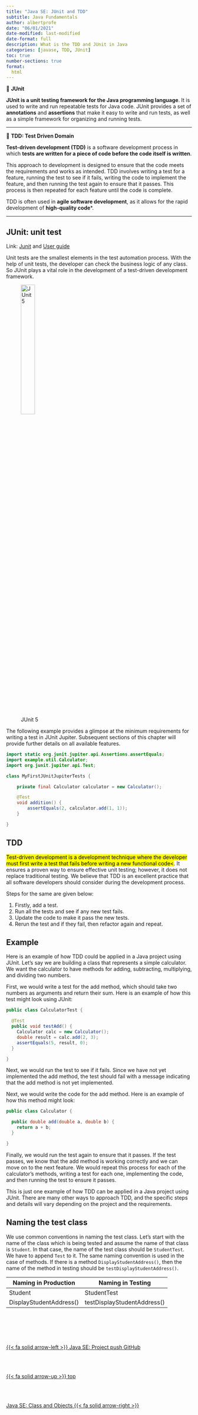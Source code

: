 ```yaml
---
title: "Java SE: JUnit and TDD"
subtitle: Java Fundamentals
author: albertprofe
date: "06/01/2021"
date-modified: last-modified
date-format: full
description: What is the TDD and JUnit in Java
categories: [javase, TDD, JUnit]
toc: true
number-sections: true
format:
  html
---
```


::: {.summary}

📘 **JUnit**

**JUnit is a unit testing framework for the Java programming language**. It is used to write and run repeatable tests for Java code. JUnit provides a set of **annotations** and **assertions** that make it easy to write and run tests, as well as a simple framework for organizing and running tests.
:::

---

::: {.summary}

📘 **TDD: Test Driven Domain**

**Test-driven development (TDD)** is a software development process in which **tests are written for a piece of code before the code itself is written**.

This approach to development is designed to ensure that the code meets the requirements and works as intended. TDD involves writing a test for a feature, running the test to see if it fails, writing the code to implement the feature, and then running the test again to ensure that it passes. This process is then repeated for each feature until the code is complete.

TDD is often used in **agile software development**, as it allows for the rapid development of **high-quality code***.
:::

---

## JUnit: unit test

Link: [Junit](https://junit.org/junit5/) and [User guide](https://junit.org/junit5/docs/current/user-guide/)

Unit tests are the smallest elements in the test automation process. With the help of unit tests, the developer can check the business logic of any class. So JUnit plays a vital role in the development of a test-driven development framework.

![JUnit 5](/images/javase/junit5.jpeg){width=30%}

The following example provides a glimpse at the minimum requirements for writing a test in JUnit Jupiter. Subsequent sections of this chapter will provide further details on all available features.

``` java
import static org.junit.jupiter.api.Assertions.assertEquals;
import example.util.Calculator;
import org.junit.jupiter.api.Test;

class MyFirstJUnitJupiterTests {

    private final Calculator calculator = new Calculator();

    @Test
    void addition() {
        assertEquals(2, calculator.add(1, 1));
    }

}
```

## TDD

<mark>Test-driven development is a development technique where the developer must first write a test that fails before writing a new functional code<</mark>. It ensures a proven way to ensure effective unit testing; however, it does not replace traditional testing. We believe that TDD is an excellent practice that all software developers should consider during the development process.

Steps for the same are given below:

1. Firstly, add a test.
2. Run all the tests and see if any new test fails.
3. Update the code to make it pass the new tests.
4. Rerun the test and if they fail, then refactor again and repeat.


## Example

Here is an example of how TDD could be applied in a Java project using JUnit. Let's say we are building a class that represents a simple calculator. We want the calculator to have methods for adding, subtracting, multiplying, and dividing two numbers.

First, we would write a test for the add method, which should take two numbers as arguments and return their sum. Here is an example of how this test might look using JUnit:

``` java
public class CalculatorTest {

  @Test
  public void testAdd() {
    Calculator calc = new Calculator();
    double result = calc.add(2, 3);
    assertEquals(5, result, 0);
  }

}
```

Next, we would run the test to see if it fails. Since we have not yet implemented the add method, the test should fail with a message indicating that the add method is not yet implemented.

Next, we would write the code for the add method. Here is an example of how this method might look:

``` java
public class Calculator {

  public double add(double a, double b) {
    return a + b;
  }

}
```

Finally, we would run the test again to ensure that it passes. If the test passes, we know that the add method is working correctly and we can move on to the next feature. We would repeat this process for each of the calculator's methods, writing a test for each one, implementing the code, and then running the test to ensure it passes.

This is just one example of how TDD can be applied in a Java project using JUnit. There are many other ways to approach TDD, and the specific steps and details will vary depending on the project and the requirements.

## Naming the test class
We use common conventions in naming the test class. Let’s start with the name of the class which is being tested and assume the name of that class is `Student`. In that case, the name of the test class should be `StudentTest`. We have to append `Test` to it. The same naming convention is used in the case of methods. If there is a method `DisplayStudentAddress()`, then the name of the method in testing should be `testDisplayStudentAddress()`.



| Naming in Production | Naming in Testing |
| --- | --- | 
| Student | StudentTest |
| DisplayStudentAddress() | testDisplayStudentAddress() |


<!--- navLinks -->
<br><br>
<div class=row>
<br>
<div class='column left previous'>
<br>
[{{< fa solid arrow-left >}} Java SE: Project push GitHub](/javase/se-concepts-projectgit.qmd)
<br>
</div>
<br>
<div class='column center'>
<br>
[{{< fa solid arrow-up >}} top](#top)
<br>
</div>
<br>
<div class='column right next'>
<br>
[Java SE: Class and Objects  {{< fa solid arrow-right >}}](/javase/se-concepts-objects.qmd)
<br>
</div>
<br>
</div>
